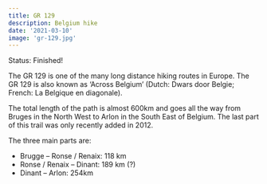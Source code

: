 ```yaml
---
title: GR 129
description: Belgium hike
date: '2021-03-10'
image: 'gr-129.jpg'
---
```


Status: Finished!

The GR 129 is one of the many long distance hiking routes in Europe. The GR 129 is also known as ‘Across Belgium’ (Dutch: Dwars door Belgie; French: La Belgique en diagonale).

The total length of the path is almost 600km and goes all the way from Bruges in the North West to Arlon in the South East of Belgium. The last part of this trail was only recently added in 2012.

The three main parts are:

- Brugge – Ronse / Renaix: 118 km
- Ronse / Renaix – Dinant: 189 km (?)
- Dinant – Arlon: 254km



